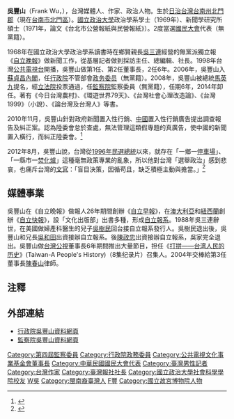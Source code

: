 {{Infobox_officeholder
| name = 吳豐山
| image name = 
| width = 
| now = 
| period = 
| sex = 男 
| nationality = {{ROC}}
| date of birth ={{birth date and age|1945|1|24}}
| party = {{NONP}}
| place of birth = {{TWN-JPN}}[[台南州|台南州]][[北門郡|北門郡]]（今[[台南市|台南市]][[北門區|北門區]]）
| profession = 新聞媒體經營
| occupation = 
| relatives =
| educate =
*[[國立政治大學|國立政治大學]]政治學系學士（1969年）、新聞學研究所碩士（1971年）
| past = 
*[[自立晚報|自立晚報]]記者、採訪主任、總編輯<br><span style="color: blue;">（1968年-1989年）</span>
*[[自立晚報|自立晚報]]社長<br><span style="color: blue;">（1989年-1993年）</span>
*[[公共電視文化事業基金會|公共電視]]董事長<br><span style="color: blue;">（1998年3月2日－2004年10月21日）</span>
*[[國民大會代表|國民大會代表]]<br><span style="color: blue;">（1973年-1981年，1987年-1993年）</span>
*[[行政院政務委員|行政院政務委員]]<br><span style="color: blue;">（2006年1月16日－2007年5月20日）</span>
*第四屆[[監察委員|監察委員]]<br><span style="color: blue;">（2008年8月1日－2014年7月31日）</span>
| work = 
* 今日台灣農村
* 環遊世界79天
* 台灣社會心理改造論
* 台灣1999（小說）
* 論台灣及台灣人
* 人間逆旅：吳豐山回憶錄（2015）
}}

'''吳豐山'''（Frank Wu，{{bd|1945年|1月24日|catIdx=Wu吳}}），台灣媒體人、作家、政治人物。生於[[日治台灣|日治台灣]][[台南州|台南州]][[北門郡|北門郡]]（現在[[台南市|台南市]][[北門區|北門區]]）。[[國立政治大學|國立政治大學]]政治學系學士（1969年）、新聞學研究所碩士（1971年，論文《台北市公營報紙與民營報紙》）。2度當選[[國民大會|國民大會]]代表（無黨籍）。

1968年在國立政治大學政治學系讀書時在鄉賢親長[[吳三連|吳三連]]經營的無黨派獨立報《[[自立晚報|自立晚報]]》做新聞工作，從基層記者做到採訪主任、總編輯、社長。1998年台灣[[公共電視台|公共電視台]]開播，吳豐山做第1任、第2任董事長，2任6年。2006年，吳豐山入[[第一次蘇貞昌內閣|蘇貞昌內閣]]，任[[行政院|行政院]]不管部會[[政务委员_(中华民国)|政务委员]]（無黨籍）。2008年，吳豐山被總統[[馬英九|馬英九]]提名，經[[立法院|立法院]]投票通過，任[[監察院|監察院]]監察委員（無黨籍），任期6年，2014年卸任。著有《今日台灣農村》、《環遊世界79天》、《台灣社會心理改造論》、《台灣1999》（小說）、《論台灣及台灣人》等書。

2010年11月，吳豐山針對政府新聞置入性行銷、[[中國|中國]]置入性行銷廣告提出調查報告及糾正案。認為陸委會怠於查處，無法管理這類假專題的真廣告，使中國的新聞置入橫行，而糾正陸委會。<ref>{{cite web|author=|url=http://news.ltn.com.tw/news/politics/paper/443055|title=中國來台置入行銷橫行 監院糾正陸委會|publisher=《[[自由時報|自由時報]]》|language=zh-tw|date=2010-11-12|accessdate=|archive-date=2014-05-08|archive-url=https://web.archive.org/web/20140508094821/http://news.ltn.com.tw/news/politics/paper/443055|dead-url=no}}</ref>

2012年8月，吳豐山說，台灣從[[1996年中華民國總統選舉|1996年民選總統]]以來，就存在「一鄉一[[停車場|停車場]]」、「一縣市一[[焚化爐|焚化爐]]」這種毫無政策專業的亂象，所以他對台灣「選舉政治」感到悲哀，也痛斥台灣的[[文官|文官]]：「盲目決策，因循苟且，缺乏積極主動與擔當。」<ref>{{cite web|author=何豪毅|url=http://mag.chinatimes.com/mag-cnt.aspx?artid=15423&page=3|title=百億蚊子港慘狀直擊 每日3艘船 捕漁10公斤|publisher=《[[時報周刊|時報周刊]]》第1799期|language=zh-tw|date=2012-08-17|accessdate=2012-08-19}}{{Dead link|date=2019年11月 |bot=InternetArchiveBot |fix-attempted=yes }}</ref>

==媒體事業==
吳豐山在《自立晚報》做報人26年期間創辦《[[自立早報|自立早報]]》，在[[澳大利亞|澳大利亞]]和[[紐西蘭|紐西蘭]]創辦《[[自立快報|自立快報]]》，設「文化出版部」出書多種，形成[[自立報系|自立報系]]。1988年吳三連辭世，在美國做婦產科醫生的兒子[[吳樹民|吳樹民]]回台接自立報系發行人。吳樹民退出後，吳豐山和兄長[[吳和田|吳和田]]出資接辦自立報系。後[[陳政忠|陳政忠]]出資接辦自立報系，吳家完全退出。吳豐山做[[台灣公視|台灣公視]]董事長6年期間推出大量節目，担任《[[打拼——台湾人民的历史|打拼——台湾人民的历史]]》(Taiwan-A People's History)（8集纪录片）召集人。2004年交棒給第3任董事長[[陳春山|陳春山]]律師。

==注釋==
{{reflist}}

==外部連結==
*[http://www.ey.gov.tw/ct.asp?xItem=22923&ctNode=16&mp=1 行政院吳豐山資料網頁] {{Wayback|url=http://www.ey.gov.tw/ct.asp?xItem=22923&ctNode=16&mp=1 |date=20200812125930 }}
*[http://www.cy.gov.tw/sp.asp?xdUrl=./di/member/gen_detail.asp&membertype=1&ctNode=879&sid=75 監察院吳豐山資料網頁] {{Wayback|url=http://www.cy.gov.tw/sp.asp?xdUrl=.%2Fdi%2Fmember%2Fgen_detail.asp&membertype=1&ctNode=879&sid=75 |date=20190517172330 }}
{{authority control}}
{{DEFAULTSORT:Wu吳}}
[[Category:第四屆監察委員|Category:第四屆監察委員]]
[[Category:行政院政務委員|Category:行政院政務委員]]
[[Category:公共電視文化事業基金會董事長|Category:公共電視文化事業基金會董事長]]
[[Category:中華民國國民大會代表|Category:中華民國國民大會代表]]
[[Category:臺灣男性記者|Category:臺灣男性記者]]
[[Category:台灣作家|Category:台灣作家]]
[[Category:臺灣報社社長|Category:臺灣報社社長]]
[[Category:國立政治大學社會科學學院校友|Category:國立政治大學社會科學學院校友]]
[[Category:北門區人|W吳]]
[[Category:閩南裔臺灣人|Category:閩南裔臺灣人]]
[[Category:吳姓|F豐]]
[[Category:國立故宮博物院人物|Category:國立故宮博物院人物]]